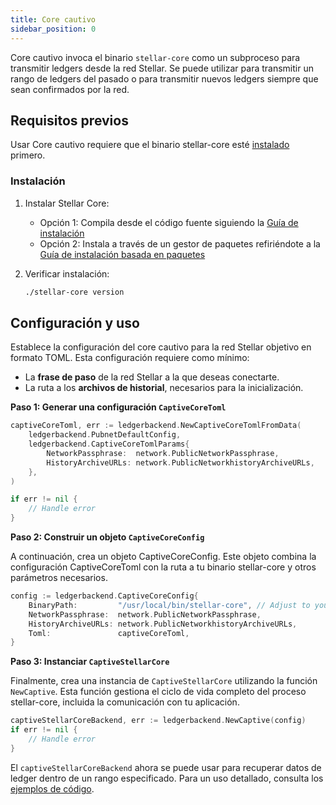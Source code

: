 ```yaml
---
title: Core cautivo
sidebar_position: 0
---
```


Core cautivo invoca el binario `stellar-core` como un subproceso para transmitir ledgers desde la red Stellar. Se puede utilizar para transmitir un rango de ledgers del pasado o para transmitir nuevos ledgers siempre que sean confirmados por la red.

## Requisitos previos

Usar Core cautivo requiere que el binario stellar-core esté [instalado](/docs/validators/admin-guide/installation) primero.

### Instalación

1. Instalar Stellar Core:
   - Opción 1: Compila desde el código fuente siguiendo la [Guía de instalación](/docs/validators/admin-guide/installation#installing-from-source)
   - Opción 2: Instala a través de un gestor de paquetes refiriéndote a la [Guía de instalación basada en paquetes](/docs/validators/admin-guide/installation#package-based-installation)

2. Verificar instalación:
   ```bash
   ./stellar-core version
   ```

## Configuración y uso

Establece la configuración del core cautivo para la red Stellar objetivo en formato TOML. Esta configuración requiere como mínimo:

- La **frase de paso** de la red Stellar a la que deseas conectarte.
- La ruta a los **archivos de historial**, necesarios para la inicialización.

**Paso 1: Generar una configuración `CaptiveCoreToml`**

```go
captiveCoreToml, err := ledgerbackend.NewCaptiveCoreTomlFromData(
    ledgerbackend.PubnetDefaultConfig,
    ledgerbackend.CaptiveCoreTomlParams{
        NetworkPassphrase:  network.PublicNetworkPassphrase,
        HistoryArchiveURLs: network.PublicNetworkhistoryArchiveURLs,
    },
)

if err != nil {
    // Handle error
}
```

**Paso 2: Construir un objeto `CaptiveCoreConfig`**

A continuación, crea un objeto CaptiveCoreConfig. Este objeto combina la configuración CaptiveCoreToml con la ruta a tu binario stellar-core y otros parámetros necesarios.

```go
config := ledgerbackend.CaptiveCoreConfig{
    BinaryPath:         "/usr/local/bin/stellar-core", // Adjust to your stellar-core binary path
    NetworkPassphrase:  network.PublicNetworkPassphrase,
    HistoryArchiveURLs: network.PublicNetworkhistoryArchiveURLs,
    Toml:               captiveCoreToml,
}
```

**Paso 3: Instanciar `CaptiveStellarCore`**

Finalmente, crea una instancia de `CaptiveStellarCore` utilizando la función `NewCaptive`. Esta función gestiona el ciclo de vida completo del proceso stellar-core, incluida la comunicación con tu aplicación.

```go
captiveStellarCoreBackend, err := ledgerbackend.NewCaptive(config)
if err != nil {
    // Handle error
}
```

El `captiveStellarCoreBackend` ahora se puede usar para recuperar datos de ledger dentro de un rango especificado. Para un uso detallado, consulta los [ejemplos de código](/docs/data/indexers/build-your-own/ingest-sdk/examples).
